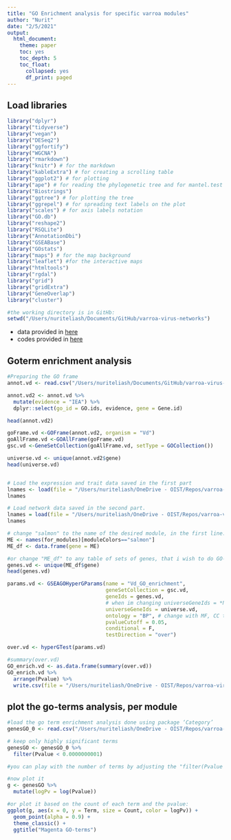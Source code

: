 ```yaml
---
title: "GO Enrichment analysis for specific varroa modules"
author: "Nurit"
date: "2/5/2021"
output:
  html_document:
    theme: paper
    toc: yes
    toc_depth: 5
    toc_float:
      collapsed: yes
      df_print: paged
---
```


## Load libraries
```r
library("dplyr")
library("tidyverse")
library("vegan")
library("DESeq2")
library("ggfortify")
library("WGCNA")
library("rmarkdown")
library("knitr") # for the markdown
library("kableExtra") # for creating a scrolling table
library("ggplot2") # for plotting 
library("ape") # for reading the phylogenetic tree and for mantel.test
library("Biostrings")
library("ggtree") # for plotting the tree
library("ggrepel") # for spreading text labels on the plot
library("scales") # for axis labels notation
library("GO.db")
library("reshape2")
library("RSQLite")
library("AnnotationDbi")
library("GSEABase")
library("GOstats")
library("maps") # for the map background
library("leaflet") #for the interactive maps
library("htmltools")
library("rgdal")
library("grid")
library("gridExtra")
library("GeneOverlap")
library("cluster")
```

```r
#the working directory is in GitHb:
setwd("/Users/nuriteliash/Documents/GitHub/varroa-virus-networks")
```

- data provided in [here](https://github.com/MaevaTecher/varroa-denovo-genomes/blob/master/data/Positive%20selection/Vdesselected1511.csv)
- codes provided in [here](https://maevatecher.github.io/varroa-denovo-genomes/#go_term_enrichment_of_positively_selected_genes)

## Goterm enrichment analysis
```r
#Preparing the GO frame
annot.vd <- read.csv("/Users/nuriteliash/Documents/GitHub/varroa-virus-networks/data/VdesGOready2.csv") 

annot.vd2 <- annot.vd %>%
  mutate(evidence = "IEA") %>%
  dplyr::select(go_id = GO.ids, evidence, gene = Gene.id)

head(annot.vd2)

goFrame.vd <-GOFrame(annot.vd2, organism = "Vd")
goAllFrame.vd <-GOAllFrame(goFrame.vd)
gsc.vd <-GeneSetCollection(goAllFrame.vd, setType = GOCollection())

universe.vd <- unique(annot.vd2$gene)
head(universe.vd)


# Load the expression and trait data saved in the first part 
lnames <- load(file = "/Users/nuriteliash/OneDrive - OIST/Repos/varroa-virus-networks-Local/results/varroa_virus-01-dataInput.RData"); 
lnames 

# Load network data saved in the second part.
lnames = load(file = "/Users/nuriteliash/OneDrive - OIST/Repos/varroa-virus-networks-Local/results/Varroa_modules_networkConstruction-auto.RData")
lnames

# change "salmon" to the name of the desired module, in the first line: [moduleColors=="salmon"], and in the final "write.csv(file = "GO_term_enrichment_**salmon**BP.csv")
ME <- names(for_modules)[moduleColors=="salmon"]
ME_df <- data.frame(gene = ME)

#or change "ME_df" to any table of sets of genes, that i wish to do GO-enrichment analysis:
genes.vd <- unique(ME_df$gene)
head(genes.vd)

params.vd <- GSEAGOHyperGParams(name = "Vd_GO_enrichment",
                                geneSetCollection = gsc.vd,
                                geneIds = genes.vd,
                                # when im changing universeGeneIds = *NULL*, then i dont get the warning
                                universeGeneIds = universe.vd,
                                ontology = "BP", # change with MF, CC to test all
                                pvalueCutoff = 0.05,
                                conditional = F,
                                testDirection = "over")

over.vd <- hyperGTest(params.vd)

#summary(over.vd)
GO_enrich.vd <- as.data.frame(summary(over.vd))
GO_enrich.vd %>% 
  arrange(Pvalue) %>% 
  write.csv(file = "/Users/nuriteliash/OneDrive - OIST/Repos/varroa-virus-networks-Local/results/GO_term_magenta_1.csv")
```

## plot the go-terms analysis, per module
```r
#load the go term enrichment analysis done using package ‘Category’
genesGO_0 <- read.csv("/Users/nuriteliash/OneDrive - OIST/Repos/varroa-virus-networks-Local/results/GO_term_magenta.csv")

# keep only highly significant terms
genesGO <- genesGO_0 %>%
  filter(Pvalue < 0.0000000001) 

#you can play with the number of terms by adjusting the "filter(Pvalue < 0.0000000001)"

#now plot it
g <- genesGO %>%
  mutate(logPv = log(Pvalue))

#or plot it based on the count of each term and the pvalue:
ggplot(g, aes(x = 0, y = Term, size = Count, color = logPv)) +
  geom_point(alpha = 0.9) +
  theme_classic() +
  ggtitle("Magenta GO-terms")
```